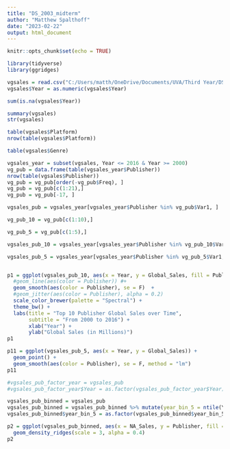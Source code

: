 ---
title: "DS_2003_midterm"
author: "Matthew Spalthoff"
date: "2023-02-22"
output: html_document
---

```{r setup, include=FALSE}
knitr::opts_chunk$set(echo = TRUE)
```

```{r}
library(tidyverse)
library(ggridges)
```

```{r}
vgsales = read.csv("C:/Users/matth/OneDrive/Documents/UVA/Third Year/DS 2003/vgsales.csv")
vgsales$Year = as.numeric(vgsales$Year)

sum(is.na(vgsales$Year))

summary(vgsales)
str(vgsales)

table(vgsales$Platform)
nrow(table(vgsales$Platform))

table(vgsales$Genre)
```

```{r}
vgsales_year = subset(vgsales, Year <= 2016 & Year >= 2000)
vg_pub = data.frame(table(vgsales_year$Publisher))
nrow(table(vgsales$Publisher))
vg_pub = vg_pub[order(-vg_pub$Freq), ]
vg_pub = vg_pub[c(1:21),]
vg_pub = vg_pub[-17, ]

vgsales_pub = vgsales_year[vgsales_year$Publisher %in% vg_pub$Var1, ]

vg_pub_10 = vg_pub[c(1:10),]

vg_pub_5 = vg_pub[c(1:5),]

vgsales_pub_10 = vgsales_year[vgsales_year$Publisher %in% vg_pub_10$Var1, ]

vgsales_pub_5 = vgsales_year[vgsales_year$Publisher %in% vg_pub_5$Var1, ]


p1 = ggplot(vgsales_pub_10, aes(x = Year, y = Global_Sales, fill = Publisher)) + 
  #geom_line(aes(color = Publisher)) #+ 
  geom_smooth(aes(color = Publisher), se = F)  + 
  #geom_jitter(aes(color = Publisher), alpha = 0.2)
  scale_color_brewer(palette = "Spectral") + 
  theme_bw() + 
  labs(title = "Top 10 Publisher Global Sales over Time",
       subtitle = "From 2000 to 2016") + 
       xlab("Year") + 
       ylab("Global Sales (in Millions)")
p1

```

```{r}

p11 = ggplot(vgsales_pub_5, aes(x = Year, y = Global_Sales)) + 
  geom_point() +
  geom_smooth(aes(color = Publisher), se = F, method = "lm")
p11

#vgsales_pub_factor_year = vgsales_pub
#vgsales_pub_factor_year$Year = as.factor(vgsales_pub_factor_year$Year)

vgsales_pub_binned = vgsales_pub
vgsales_pub_binned = vgsales_pub_binned %>% mutate(year_bin_5 = ntile(Year, n = 5))
vgsales_pub_binned$year_bin_5 = as.factor(vgsales_pub_binned$year_bin_5)

p2 = ggplot(vgsales_pub_binned, aes(x = NA_Sales, y = Publisher, fill = year_bin_5)) + 
  geom_density_ridges(scale = 3, alpha = 0.4)
p2
```


